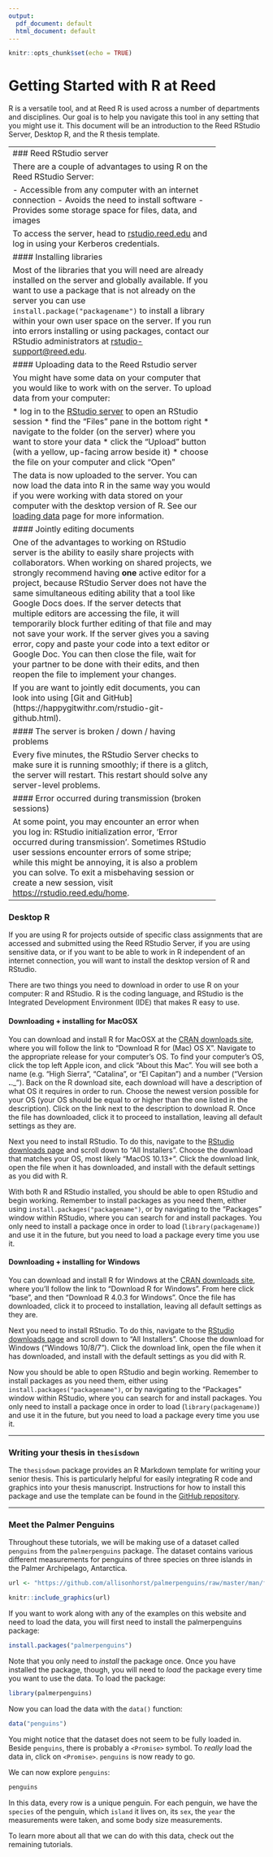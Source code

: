 ```yaml
---
output:
  pdf_document: default
  html_document: default
---
```


```r
knitr::opts_chunk$set(echo = TRUE)
```

# Getting Started with R at Reed

R is a versatile tool, and at Reed R is used across a number of departments and disciplines. Our goal is to help you navigate this tool in any setting that you might use it. This document will be an introduction to the Reed RStudio Server, Desktop R, and the R thesis template. 

---------------------------------------------------------
### Reed RStudio server

There are a couple of advantages to using R on the Reed RStudio Server:

- Accessible from any computer with an internet connection
- Avoids the need to install software
- Provides some storage space for files, data, and images

To access the server, head to [rstudio.reed.edu](https://rstudio.reed.edu) and log in using your Kerberos credentials.

#### Installing libraries

Most of the libraries that you will need are already installed on the server and globally available. If you want to use a package that is not already on the server you can use `install.package("packagename")` to install a library within your own user space on the server. If you run into errors installing or using packages, contact our RStudio administrators at [rstudio-support@reed.edu](mailto:rstudio-support@reed.edu).

#### Uploading data to the Reed Rstudio server

You might have some data on your computer that you would like to work with on the server. To upload data from your computer:

* log in to the [RStudio server](https://rstudio.reed.edu) to open an RStudio session
* find the "Files" pane in the bottom right
* navigate to the folder (on the server) where you want to store your data
* click the "Upload" button (with a yellow, up-facing arrow beside it)
* choose the file on your computer and click "Open"

The data is now uploaded to the server. You can now load the data into R in the same way you would if you were working with data stored on your computer with the desktop version of R. See our [loading data](LINK-HERE) page for more information.

#### Jointly editing documents

One of the advantages to working on RStudio server is the ability to easily share projects with collaborators. When working on shared projects, we strongly recommend having **one** active editor for a project, because RStudio Server does not have the same simultaneous editing ability that a tool like Google Docs does. If the server detects that multiple editors are accessing the file, it will temporarily block further editing of that file and may not save your work. If the server gives you a saving error, copy and paste your code into a text editor or Google Doc. You can then close the file, wait for your partner to be done with their edits, and then reopen the file to implement your changes.

If you are want to jointly edit documents, you can look into using [Git and GitHub] (https://happygitwithr.com/rstudio-git-github.html).

#### The server is broken / down / having problems

Every five minutes, the RStudio Server checks to make sure it is running smoothly; if there is a glitch, the server will restart. This restart should solve any server-level problems.

#### Error occurred during transmission (broken sessions)

At some point, you may encounter an error when you log in: RStudio initialization error, ‘Error occurred during transmission’. Sometimes RStudio user sessions encounter errors of some stripe; while this might be annoying, it is also a problem you can solve. To exit a misbehaving session or create a new session, visit [https://rstudio.reed.edu/home](https://rstudio.reed.edu/home).

---------------------------------------------------------

### Desktop R

If you are using R for projects outside of specific class assignments that are accessed and submitted using the Reed RStudio Server, if you are using sensitive data, or if you want to be able to work in R independent of an internet connection, you will want to install the desktop version of R and RStudio.

There are two things you need to download in order to use R on your computer: R and RStudio. R is the coding language, and RStudio is the Integrated Development Environment (IDE) that makes R easy to use.

#### Downloading + installing for MacOSX

You can download and install R for MacOSX at the [CRAN downloads site](https://cran.r-project.org/), where you will follow the link to "Download R for (Mac) OS X". Navigate to the appropriate release for your computer's OS. To find your computer's OS, click the top left Apple icon, and click "About this Mac". You will see both a name (e.g. "High Sierra", "Catalina", or "El Capitan") and a number ("Version __.__._"). Back on the R download site, each download will have a description of what OS it requires in order to run. Choose the newest version possible for your OS (your OS should be equal to or higher than the one listed in the description). Click on the link next to the description to download R. Once the file has downloaded, click it to proceed to installation, leaving all default settings as they are.

Next you need to install RStudio. To do this, navigate to the [RStudio downloads page](https://rstudio.com/products/rstudio/download/) and scroll down to "All Installers". Choose the download that matches your OS, most likely "MacOS 10.13+". Click the download link, open the file when it has downloaded, and install with the default settings as you did with R.

With both R and RStudio installed, you should be able to open RStudio and begin working. Remember to install packages as you need them, either using `install.packages("packagename")`, or by navigating to the "Packages" window within RStudio, where you can search for and install packages. You only need to install a package once in order to load (`library(packagename)`) and use it in the future, but you need to load a package every time you use it.

#### Downloading + installing for Windows

You can download and install R for Windows at the [CRAN downloads site](https://cran.r-project.org/), where you'll follow the link to "Download R for Windows". From here click "base", and then "Download R 4.0.3 for Windows". Once the file has downloaded, click it to proceed to installation, leaving all default settings as they are.

Next you need to install RStudio. To do this, navigate to the [RStudio downloads page](https://rstudio.com/products/rstudio/download/) and scroll down to "All Installers". Choose the download for Windows ("Windows 10/8/7"). Click the download link, open the file when it has downloaded, and install with the default settings as you did with R. 

Now you should be able to open RStudio and begin working. Remember to install packages as you need them, either using `install.packages("packagename")`, or by navigating to the "Packages" window within RStudio, where you can search for and install packages. You only need to install a package once in order to load (`library(packagename)`) and use it in the future, but you need to load a package every time you use it.

---------------------------------------------------------

### Writing your thesis in `thesisdown`

The `thesisdown` package provides an R Markdown template for writing your senior thesis. This is particularly helpful for easily integrating R code and graphics into your thesis manuscript. Instructions for how to install this package and use the template can be found in the [GitHub repository](https://github.com/ismayc/thesisdown).

---------------------------------------------------------

### Meet the Palmer Penguins

Throughout these tutorials, we will be making use of a dataset called `penguins` from the `palmerpenguins` package. The dataset contains various different measurements for penguins of three species on three islands in the Palmer Archipelago, Antarctica.

```r
url <- "https://github.com/allisonhorst/palmerpenguins/raw/master/man/figures/lter_penguins.png"

knitr::include_graphics(url)
```

If you want to work along with any of the examples on this website and need to load the data, you will first need to install the palmerpenguins package:

```r
install.packages("palmerpenguins")
```

Note that you only need to _install_ the package once. Once you have installed the package, though, you will need to _load_ the package every time you want to use the data. To load the package:

```r
library(palmerpenguins)
```

Now you can load the data with the `data()` function:

```r
data("penguins")
```

You might notice that the dataset does not seem to be fully loaded in. Beside `penguins`, there is probably a `<Promise>` symbol. To _really_ load the data in, click on `<Promise>`. `penguins` is now ready to go.

We can now explore `penguins`:

```r
penguins
```

In this data, every row is a unique penguin. For each penguin, we have the `species` of the penguin, which `island` it lives on, its `sex`, the `year` the measurements were taken, and some body size measurements.

To learn more about all that we can do with this data, check out the remaining tutorials.
